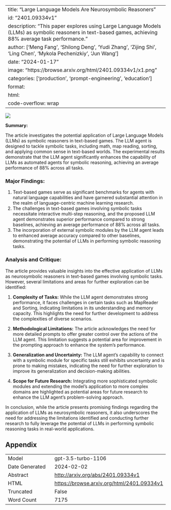 
---
title: "Large Language Models Are Neurosymbolic Reasoners"
id: "2401.09334v1"
description: "This paper explores using Large Language Models (LLMs) as symbolic reasoners in text-based games, achieving 88% average task performance."
author: ['Meng Fang', 'Shilong Deng', 'Yudi Zhang', 'Zijing Shi', 'Ling Chen', 'Mykola Pechenizkiy', 'Jun Wang']
date: "2024-01-17"
image: "https://browse.arxiv.org/html/2401.09334v1/x1.png"
categories: ['production', 'prompt-engineering', 'education']
format:
  html:
    code-overflow: wrap
---

![](https://browse.arxiv.org/html/2401.09334v1/x1.png)

**Summary:**

The article investigates the potential application of Large Language Models (LLMs) as symbolic reasoners in text-based games. The LLM agent is designed to tackle symbolic tasks, including math, map reading, sorting, and applying common sense in text-based worlds. The experimental results demonstrate that the LLM agent significantly enhances the capability of LLMs as automated agents for symbolic reasoning, achieving an average performance of 88% across all tasks.

### Major Findings:
1. Text-based games serve as significant benchmarks for agents with natural language capabilities and have garnered substantial attention in the realm of language-centric machine learning research.
2. The challenges in text-based games involving symbolic tasks necessitate interactive multi-step reasoning, and the proposed LLM agent demonstrates superior performance compared to strong baselines, achieving an average performance of 88% across all tasks.
3. The incorporation of external symbolic modules by the LLM agent leads to enhanced average accuracy compared to other baselines, demonstrating the potential of LLMs in performing symbolic reasoning tasks.

### Analysis and Critique:
The article provides valuable insights into the effective application of LLMs as neurosymbolic reasoners in text-based games involving symbolic tasks. However, several limitations and areas for further exploration can be identified:

1. **Complexity of Tasks:** While the LLM agent demonstrates strong performance, it faces challenges in certain tasks such as MapReader and Sorting, indicating limitations in its understanding and memory capacity. This highlights the need for further development to address the complexities of diverse scenarios.

2. **Methodological Limitations:** The article acknowledges the need for more detailed prompts to offer greater control over the actions of the LLM agent. This limitation suggests a potential area for improvement in the prompting approach to enhance the system's performance.

3. **Generalization and Uncertainty:** The LLM agent's capability to connect with a symbolic module for specific tasks still exhibits uncertainty and is prone to making mistakes, indicating the need for further exploration to improve its generalization and decision-making abilities.

4. **Scope for Future Research:** Integrating more sophisticated symbolic modules and extending the model's application to more complex domains are highlighted as potential areas for future research to enhance the LLM agent's problem-solving approach.

In conclusion, while the article presents promising findings regarding the application of LLMs as neurosymbolic reasoners, it also underscores the need for addressing the limitations identified and conducting further research to fully leverage the potential of LLMs in performing symbolic reasoning tasks in real-world applications.

## Appendix

|          |          |
|----------|----------|
| Model     | gpt-3.5-turbo-1106       |
| Date Generated     | 2024-02-02       |
| Abstract | [http://arxiv.org/abs/2401.09334v1](http://arxiv.org/abs/2401.09334v1)        |
| HTML     | [https://browse.arxiv.org/html/2401.09334v1](https://browse.arxiv.org/html/2401.09334v1)       |
| Truncated       | False       |
| Word Count       | 7175       |